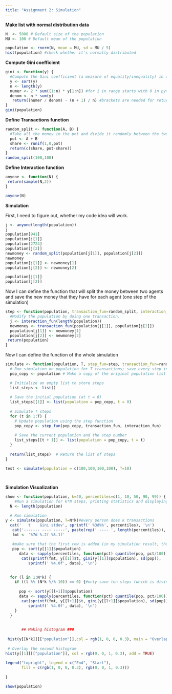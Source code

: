 ```yaml
---
title: "Assignment 2: Simulation"
---
```


**Make list with normal distribution data**

```r
N  <- 5000 # Default size of the population
MU <- 100 # Default mean of the population

population <- rnorm(N, mean = MU, sd = MU / 5)
hist(population) #check whether it's normally distributed
```

**Compute Gini coefficient**

```r
gini <- function(y) {
  #Compute the Gini coefficient (a measure of equality/inequality) in a population, y
  y <- sort(y)
  n <- length(y)
  numer <- 2 * sum((1:n) * y[1:n]) #for i in range starts with 0 in python, indexing also with 0
  denom <- n * sum(y)
   return((numer / denom) - (n + 1) / n) #brackets are needed for return fun in R
}
gini(population)
```

**Define Transactions function**

```r
random_split <- function(A, B) {
  #Take all the money in the pot and divide it randomly between the two actors
  pot <- A + B
  share <- runif(1,0,pot)
  return(c(share, pot-share))
}
random_split(100,100)
```

**Define Interaction function**

```r
anyone <- function(N) {
 return(sample(N,2))
}

anyone(N)

```

**Simulation**

First, I need to figure out, whether my code idea will work.

```r

j <- anyone(length(population))
j
population[941]
population[j[1]]
population[2724]
population[j[2]]
newmoney <- random_split(population[j[1]], population[j[2]]) 
newmoney
population[j[1]] <- newmoney[1]
population[j[2]] <- newmoney[2]

population[j[1]]
population[j[2]]
```

Now I can define the function that will split the money between two agents and save the new money that they have for each agent (one step of the simulation)

```r
step <- function(population, transaction_fun=random_split, interaction_fun=anyone) {
  #Modify the population by doing one transaction.
  j <- interaction_fun(length(population))
  newmoney <- transaction_fun(population[j[1]], population[j[2]]) 
  population[j[1]] <- newmoney[1]
  population[j[2]] <- newmoney[2]
 return(population)
}
```

Now I can define the function of the whole simulation

```r
simulate <- function(population, T, step_fun=step, transaction_fun=random_split, interaction_fun=anyone) {
  # Run simulation on population for T transactions; save every step in a list
  pop_copy <- population # Make a copy of the original population list to avoid altering it

  # Initialize an empty list to store steps
  list_steps <- list()
  
  # Save the initial population (at t = 0)
  list_steps[[1]] <- list(population = pop_copy, t = 0)
  
  # Simulate T steps
  for (t in 1:T) {
    # Update population using the step function
    pop_copy <- step_fun(pop_copy, transaction_fun, interaction_fun)
    
    # Save the current population and the step number
    list_steps[[t + 1]] <- list(population = pop_copy, t = t)
  }
  
  return(list_steps)  # Return the list of steps
}

test <- simulate(population = c(100,100,100,100), T=10)

    
```

**Simulation Visualization**

```r

  
show <- function(population, k=40, percentiles=c(1, 10, 50, 90, 99)) {
    #Run a simulation for k*N steps, printing statistics and displaying a plot and histogram
  N <- length(population)

  # Run simulation
y <- simulate(population, T=N*k)#every person does k transactions
  cat('   t    Gini stdev', sprintf(' %3d%%', percentiles), '\n')
   cat('------- ---- -----', paste(rep(' ---- ', length(percentiles)), collapse = ''), '\n')
   fmt <- '%7d %.2f %5.1f'
   
   #make sure that the first row is added (in my simulation result, the first row has the 0 step)
   pop <- sort(y[[1]]$population)
      data <- sapply(percentiles, function(pct) quantile(pop, pct/100))
       cat(sprintf(fmt, y[[1]]$t, gini(y[[1]]$population), sd(pop)), 
          sprintf(' %4.0f', data), '\n')
   

  for (l in 1:N*k) {
    if ((l %% (N*k %/% 10)) == 0) {#only save ten steps (which is divisable in ten steps)
      
      pop <- sort(y[[l+1]]$population)
      data <- sapply(percentiles, function(pct) quantile(pop, pct/100))
       cat(sprintf(fmt, y[[l+1]]$t, gini(y[[l+1]]$population), sd(pop)), 
          sprintf(' %4.0f', data), '\n')
    }
  }
    
       
       ## Making histogram ###
       
 hist(y[[N*k]][["population"]],col = rgb(1, 0, 0, 0.3), main = "Overlapping Histograms", xlab = "Wealth", ylab = "Count") 
 
 # Overlay the second histogram
hist(y[[1]][["population"]], col = rgb(0, 0, 1, 0.3), add = TRUE)
 
legend("topright", legend = c("End", "Start"), 
       fill = c(rgb(1, 0, 0, 0.3), rgb(0, 0, 1, 0.3))) 
  
} 

show(population)
```
